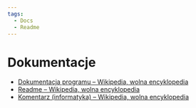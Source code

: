 ```yaml
---
tags:
  - Docs
  - Readme
---
```


# Dokumentacje

- [Dokumentacja programu – Wikipedia, wolna encyklopedia](https://pl.wikipedia.org/wiki/Dokumentacja_programu)
- [Readme – Wikipedia, wolna encyklopedia](https://pl.wikipedia.org/wiki/Readme)
- [Komentarz (informatyka) – Wikipedia, wolna encyklopedia](<https://pl.wikipedia.org/wiki/Komentarz_(informatyka)>)
